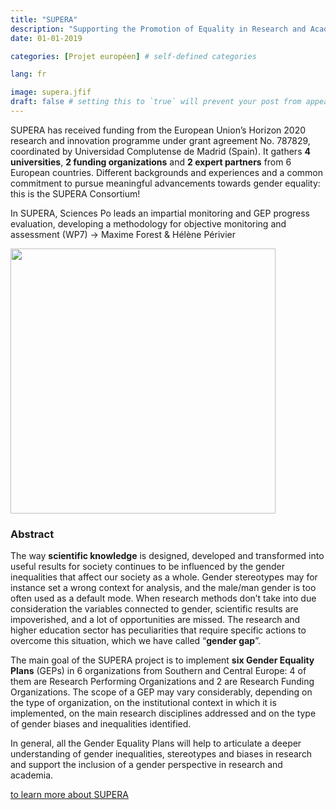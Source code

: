 ```yaml
---
title: "SUPERA"
description: "Supporting the Promotion of Equality in Research and Academia"
date: 01-01-2019

categories: [Projet européen] # self-defined categories

lang: fr

image: supera.jfif
draft: false # setting this to `true` will prevent your post from appearing on your listing page until you're ready!
---
```


SUPERA has received funding from the European Union's Horizon 2020 research and innovation programme under grant agreement No. 787829, coordinated by Universidad Complutense de Madrid (Spain). It gathers **4 universities**, **2 funding organizations** and **2 expert partners** from 6 European countries. Different backgrounds and experiences and a common commitment to pursue meaningful advancements towards gender equality: this is the SUPERA Consortium!

In SUPERA, Sciences Po leads an impartial monitoring and GEP progress evaluation, developing a methodology for objective monitoring and assessment (WP7) -\> Maxime Forest & Hélène Périvier

[![](images/paste-627E9E3F.png){fig-align="center" width="424"}](https://www.superaproject.eu/)

### Abstract

The way **scientific knowledge** is designed, developed and transformed into useful results for society continues to be influenced by the gender inequalities that affect our society as a whole. Gender stereotypes may for instance set a wrong context for analysis, and the male/man gender is too often used as a default mode. When research methods don't take into due consideration the variables connected to gender, scientific results are impoverished, and a lot of opportunities are missed. The research and higher education sector has peculiarities that require specific actions to overcome this situation, which we have called "**gender gap**".

The main goal of the SUPERA project is to implement **six Gender Equality Plans** (GEPs) in 6 organizations from Southern and Central Europe: 4 of them are Research Performing Organizations and 2 are Research Funding Organizations. The scope of a GEP may vary considerably, depending on the type of organization, on the institutional context in which it is implemented, on the main research disciplines addressed and on the type of gender biases and inequalities identified.

In general, all the Gender Equality Plans will help to articulate a deeper understanding of gender inequalities, stereotypes and biases in research and support the inclusion of a gender perspective in research and academia.

[to learn more about SUPERA](https://www.superaproject.eu/what/)
